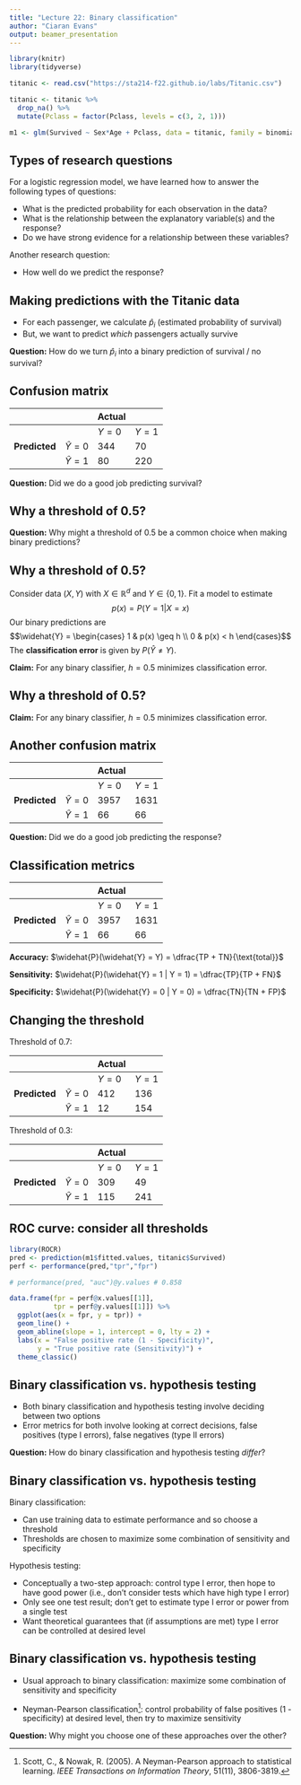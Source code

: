 ```yaml
---
title: "Lecture 22: Binary classification"
author: "Ciaran Evans"
output: beamer_presentation
---
```


```r
library(knitr)
library(tidyverse)

titanic <- read.csv("https://sta214-f22.github.io/labs/Titanic.csv")

titanic <- titanic %>%
  drop_na() %>%
  mutate(Pclass = factor(Pclass, levels = c(3, 2, 1)))

m1 <- glm(Survived ~ Sex*Age + Pclass, data = titanic, family = binomial)
```

## Types of research questions

For a logistic regression model, we have learned how to answer the following types of questions:

* What is the predicted probability for each observation in the data?
* What is the relationship between the explanatory variable(s) and the response?
* Do we have strong evidence for a relationship between these variables?

Another research question:

* How well do we predict the response?

## Making predictions with the Titanic data

* For each passenger, we calculate $\widehat{p}_i$ (estimated probability of survival)
* But, we want to predict *which* passengers actually survive

**Question:** How do we turn $\widehat{p}_i$ into a binary prediction of survival / no survival?

\vspace{4cm}


## Confusion matrix

| | | **Actual** | |
| --- | --- | --- | --- |
| | | $Y = 0$ | $Y = 1$ |
|**Predicted** | $\widehat{Y} = 0$ | 344 | 70 |
| | $\widehat{Y} = 1$ | 80 | 220 |

**Question:** Did we do a good job predicting survival?

\vspace{4cm}

## Why a threshold of 0.5?

**Question:** Why might a threshold of 0.5 be a common choice when making binary predictions?

\vspace{5cm}

## Why a threshold of 0.5?

Consider data $(X, Y)$ with $X \in \mathbb{R}^d$ and $Y \in \{0, 1\}$. Fit a model to estimate
$$p(x) = P(Y = 1 | X = x)$$
Our binary predictions are
$$\widehat{Y} = \begin{cases} 1 & p(x) \geq h \\ 0 & p(x) < h \end{cases}$$
The **classification error** is given by $P(\widehat{Y} \neq Y)$.

**Claim:** For any binary classifier, $h = 0.5$ minimizes classification error.

## Why a threshold of 0.5?

**Claim:** For any binary classifier, $h = 0.5$ minimizes classification error.

\vspace{6cm}

## Another confusion matrix

| | | **Actual** | |
| --- | --- | --- | --- |
| | | $Y = 0$ | $Y = 1$ |
|**Predicted** | $\widehat{Y} = 0$ | 3957 | 1631 |
| | $\widehat{Y} = 1$ | 66 | 66 |

**Question:** Did we do a good job predicting the response?

\vspace{4cm}

## Classification metrics

| | | **Actual** | |
| --- | --- | --- | --- |
| | | $Y = 0$ | $Y = 1$ |
|**Predicted** | $\widehat{Y} = 0$ | 3957 | 1631 |
| | $\widehat{Y} = 1$ | 66 | 66 |

**Accuracy:** $\widehat{P}(\widehat{Y} = Y) = \dfrac{TP + TN}{\text{total}}$

**Sensitivity:** $\widehat{P}(\widehat{Y} = 1 | Y = 1) = \dfrac{TP}{TP + FN}$

**Specificity:** $\widehat{P}(\widehat{Y} = 0 | Y = 0) = \dfrac{TN}{TN + FP}$

## Changing the threshold

Threshold of 0.7:

| | | **Actual** | |
| --- | --- | --- | --- |
| | | $Y = 0$ | $Y = 1$ |
|**Predicted** | $\widehat{Y} = 0$ | 412 | 136 |
| | $\widehat{Y} = 1$ | 12 | 154 |

\vspace{0.5cm}

Threshold of 0.3:

| | | **Actual** | |
| --- | --- | --- | --- |
| | | $Y = 0$ | $Y = 1$ |
|**Predicted** | $\widehat{Y} = 0$ | 309 | 49 |
| | $\widehat{Y} = 1$ | 115 | 241 |

\vspace{1cm}

## ROC curve: consider all thresholds

```r
library(ROCR)
pred <- prediction(m1$fitted.values, titanic$Survived)
perf <- performance(pred,"tpr","fpr")

# performance(pred, "auc")@y.values # 0.858

data.frame(fpr = perf@x.values[[1]],
           tpr = perf@y.values[[1]]) %>%
  ggplot(aes(x = fpr, y = tpr)) +
  geom_line() +
  geom_abline(slope = 1, intercept = 0, lty = 2) +
  labs(x = "False positive rate (1 - Specificity)",
       y = "True positive rate (Sensitivity)") +
  theme_classic()
```

## Binary classification vs. hypothesis testing

* Both binary classification and hypothesis testing involve deciding between two options
* Error metrics for both involve looking at correct decisions, false positives (type I errors), false negatives (type II errors)

**Question:** How do binary classification and hypothesis testing *differ*?

\vspace{4cm}

## Binary classification vs. hypothesis testing

Binary classification:

* Can use training data to estimate performance and so choose a threshold
* Thresholds are chosen to maximize some combination of sensitivity and specificity

Hypothesis testing:

* Conceptually a two-step approach: control type I error, then hope to have good power (i.e., don't consider tests which have high type I error)
* Only see one test result; don't get to estimate type I error or power from a single test
* Want theoretical guarantees that (if assumptions are met) type I error can be controlled at desired level

## Binary classification vs. hypothesis testing

\vspace{-2cm}

* Usual approach to binary classification: maximize some combination of sensitivity and specificity

* Neyman-Pearson classification^[Scott, C., & Nowak, R. (2005). A Neyman-Pearson approach to statistical learning. *IEEE Transactions on Information Theory*, 51(11), 3806-3819.]: control probability of false positives (1 - specificity) at desired level, then try to maximize sensitivity 

**Question:** Why might you choose one of these approaches over the other?
